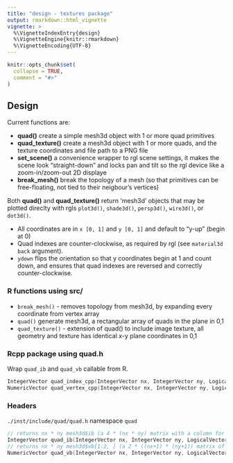 ---
title: "design - textures package"
output: rmarkdown::html_vignette
vignette: >
  %\VignetteIndexEntry{design}
  %\VignetteEngine{knitr::rmarkdown}
  %\VignetteEncoding{UTF-8}
---

```{r, include = FALSE}
knitr::opts_chunk$set(
  collapse = TRUE,
  comment = "#>"
)
```


## Design 

Current functions are: 

* **quad()** create a simple mesh3d object with 1 or more quad primitives
* **quad_texture()** create a mesh3d object with 1 or more quads, and the texture coordinates and
file path to a PNG file
* **set_scene()** a convenience wrapper to rgl scene settings, it makes the scene look "straight-down" 
 and locks pan and tilt so the rgl device like a zoom-in/zoom-out 2D displaye
* **break_mesh()** break the topology of a mesh (so that primitives can be free-floating, not
 tied to their neigbour's vertices)

Both **quad()** and **quad_texture()** return 'mesh3d' objects that may be plotted direclty with
 rgls `plot3d()`, `shade3d()`, `persp3d()`, `wire3d()`, or `dot3d()`. 


* All coordinates are in  `x [0, 1]` and `y [0, 1]` and default to "y-up" (begin at 0)
* Quad indexes are counter-clockwise, as required by rgl (see `material3d` `back` argument).
* `ydown` flips the orientation so that y coordinates begin at 1 and count down, and ensures that quad indexes are reversed and correctly counter-clockwise. 

### R functions using src/

* `break_mesh()` - removes topology from mesh3d, by expanding every coordinate from vertex array
* `quad()` generate mesh3d, a rectangular array of quads in the plane in 0,1
* `quad_texture()` - extension of quad() to include image texture, all geometry and texture has identical x-y plane coordinates in 0,1


### Rcpp package using quad.h

Wrap `quad_ib` and `quad_vb` callable from R. 

```C++
IntegerVector quad_index_cpp(IntegerVector nx, IntegerVector ny, LogicalVector ydown) 
NumericVector quad_vertex_cpp(IntegerVector nx, IntegerVector ny, LogicalVector ydown) 
```

### Headers 

`./inst/include/quad/quad.h` namespace `quad`

```C++
// returns nx * ny mesh3d$ib (a 4 * (nx * ny) matrix with a column for each quad
IntegerVector quad_ib(IntegerVector nx, IntegerVector ny, LogicalVector ydown);
// returns nx * ny mesh3d$vb[1:2, ] (a 2 * ((nx+1) * (ny+1)) matrix of xy)
NumericVector quad_vb(IntegerVector nx, IntegerVector ny, LogicalVector ydown);
```

 

